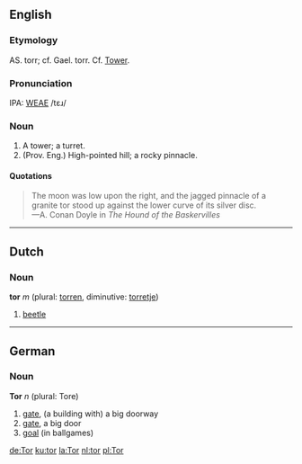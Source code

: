==English==
===Etymology===
AS. torr; cf. Gael. torr. Cf. [[Tower]].

===Pronunciation===
IPA: [[WEAE]] /tɛɹ/

===Noun===
# A tower; a turret.
# (Prov. Eng.) High-pointed hill; a rocky pinnacle. 

====Quotations====
<BLOCKQUOTE>
The moon was low upon the right, and the jagged pinnacle of a granite tor
stood up against the lower curve of its silver disc.<BR>
&mdash;A. Conan Doyle in ''The Hound of the Baskervilles''
</blockquote>

----
==Dutch==
===Noun===
'''tor''' ''m'' (plural: [[torren]], diminutive: [[torretje]])

# [[beetle]]

----
==German==
===Noun===
'''Tor''' ''n'' (plural: Tore)

# [[gate]], (a building with) a big doorway
# [[gate]], a big door
# [[goal]] (in ballgames)

[[de:Tor]]
[[ku:tor]]
[[la:Tor]]
[[nl:tor]]
[[pl:Tor]]